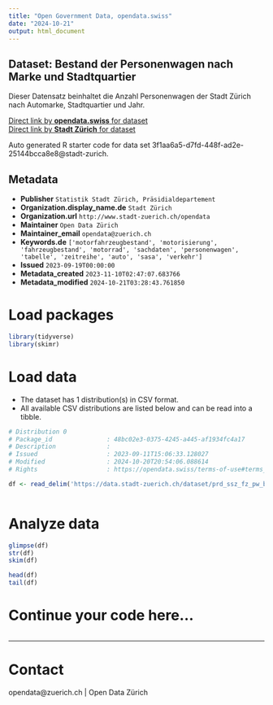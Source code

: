 ```yaml
---
title: "Open Government Data, opendata.swiss"
date: "2024-10-21"
output: html_document
---
```


## Dataset: Bestand der Personenwagen nach Marke und Stadtquartier

Dieser Datensatz beinhaltet die Anzahl Personenwagen der Stadt Zürich nach Automarke, Stadtquartier und Jahr. 


[Direct link by **opendata.swiss** for dataset](https://opendata.swiss/de/dataset/bestand-der-personenwagen-nach-marke-stadtquartier-und-jahr-seit-2002)<br>
[Direct link by **Stadt Zürich** for dataset](https://data.stadt-zuerich.ch/dataset/prd_ssz_fz_pw_bestand_marke_quartier_od2003)

Auto generated R starter code for data set 3f1aa6a5-d7fd-448f-ad2e-25144bcca8e8@stadt-zurich.

## Metadata

- **Publisher** `Statistik Stadt Zürich, Präsidialdepartement`
- **Organization.display_name.de** `Stadt Zürich`
- **Organization.url** `http://www.stadt-zuerich.ch/opendata`
- **Maintainer** `Open Data Zürich`
- **Maintainer_email** `opendata@zuerich.ch`
- **Keywords.de** `['motorfahrzeugbestand', 'motorisierung', 'fahrzeugbestand', 'motorrad', 'sachdaten', 'personenwagen', 'tabelle', 'zeitreihe', 'auto', 'sasa', 'verkehr']`
- **Issued** `2023-09-19T00:00:00`
- **Metadata_created** `2023-11-10T02:47:07.683766`
- **Metadata_modified** `2024-10-21T03:28:43.761850`


# Load packages

```r

library(tidyverse)
library(skimr)

```

# Load data

-   The dataset has 1 distribution(s) in CSV format.
-   All available CSV distributions are listed below and can be read into a tibble.

```r

# Distribution 0
# Package_id               : 48bc02e3-0375-4245-a445-af1934fc4a17
# Description              : 
# Issued                   : 2023-09-11T15:06:33.128027
# Modified                 : 2024-10-20T20:54:06.088614
# Rights                   : https://opendata.swiss/terms-of-use#terms_open

df <- read_delim('https://data.stadt-zuerich.ch/dataset/prd_ssz_fz_pw_bestand_marke_quartier_od2003/download/VER200OD2003.csv')



```

# Analyze data

```r

glimpse(df)
str(df)
skim(df)

head(df)
tail(df)

```

# Continue your code here...

```r

```

------------------------------------------------------------------------

# Contact

opendata@zuerich.ch | Open Data Zürich

